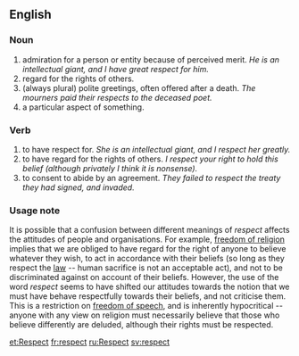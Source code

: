==English==

===Noun===
# admiration for a person or entity because of perceived merit. ''He is an intellectual giant, and I have great respect for him.''
# regard for the rights of others. 
# (always plural) polite greetings, often offered after a death. ''The mourners paid their respects to the deceased poet.'' 
# a particular aspect of something. 

===Verb===
# to have respect for. ''She is an intellectual giant, and I  respect her greatly.''
# to have regard for the rights of others. ''I respect your right to hold this belief (although privately I think it is nonsense).''
# to consent to abide by an agreement. ''They failed to respect the treaty they had signed, and invaded.''

===Usage note===
It is possible that a confusion between different meanings of ''respect'' affects the attitudes of people and organisations. For example, [[freedom of religion]] implies that we are obliged to have regard for the right of anyone to believe whatever they wish, to act in accordance with their beliefs (so long as they respect the [[law]] -- human sacrifice is not an acceptable act), and not to be discriminated against on account of their beliefs. However, the use of the word ''respect'' seems to have shifted our attitudes towards the notion that we must have behave respectfully towards their beliefs, and not criticise them. This is a restriction on [[freedom of speech]], and is inherently hypocritical -- anyone with any view on religion must necessarily believe that those who believe differently are deluded, although their rights must be respected.

[[et:Respect]]
[[fr:respect]]
[[ru:Respect]]
[[sv:respect]]